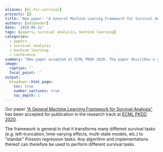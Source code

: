 ```yaml
---
aliases: [ml-for-survival]
projects: []
title: 'New paper: "A General Machine Learnig Framework for Survival Analysis"'
authors: [adibender]
date: '2020-06-12'
tags: [papers, survival analysis, machine learning]
categories:
  - papers
  - survival analysis
  - machine learning
  - conference
summary: "New paper accepted at ECML PKDD 2020. The paper describes a general machine learning framework for survival analysis."
image:
  caption: ''
  focal_point: ''
output:
  blogdown::html_page:
    toc: true
    number_sections: true
    toc_depth: 1
---
```



Our paper ["A General Machine Learning Framework for Survival Analysis"](https://arxiv.org/abs/2006.15442) has been accepted for publication in the research track at [ECML PKDD 2020](https://ecmlpkdd2020.net/).

The framework is general in that it transforms many different survival tasks (e.g. left-truncation, time-varying effects, multi-state models, etc.) to "standar" Poisson regression tasks. Any algorithm and implementations thereof can therefore be used to perform different survival tasks.
